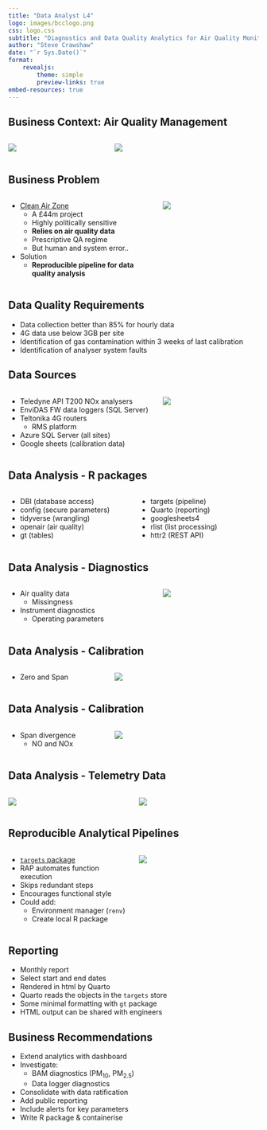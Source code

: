 ```yaml
---
title: "Data Analyst L4"
logo: images/bcclogo.png
css: logo.css
subtitle: "Diagnostics and Data Quality Analytics for Air Quality Monitoring"
author: "Steve Crawshaw"
date: "`r Sys.Date()`"
format:
    revealjs:
        theme: simple
        preview-links: true
embed-resources: true
---
```


## Business Context: Air Quality Management

:::: {.columns}

::: {.column width="40%"}

![](images/contin_sites_sml.png)
:::

::: {.column width="60%"}

![](images/2000.jpg)
:::

::::

## Business Problem

:::: {.columns}

::: {.column width="60%"}

- [Clean Air Zone](https://www.cleanairforbristol.org/)
    - A £44m project
    - Highly politically sensitive
    - **Relies on air quality data**
    - Prescriptive QA regime
    - But human and system error..
- Solution
    - **Reproducible pipeline for data quality analysis**
    
:::

::: {.column width="40%"}

![](images/cazbig.png)
:::

::::

## Data Quality Requirements

- Data collection better than 85% for hourly data
- 4G data use below 3GB per site 
- Identification of gas contamination within 3 weeks of last calibration
- Identification of analyser system faults


## Data Sources

:::: {.columns}

::: {.column width="60%"}

- Teledyne API T200 NOx analysers
- EnviDAS FW data loggers (SQL Server)
- Teltonika 4G routers
    - RMS platform
- Azure SQL Server (all sites)
- Google sheets (calibration data)

:::

::: {.column width="40%"}

![](images/rut950-840xAuto.webp)
:::

::::

## Data Analysis - R packages

:::: {.columns}

::: {.column width="50%"}

- DBI (database access)
- config (secure parameters)
- tidyverse (wrangling)
- openair (air quality)
- gt (tables)

    
:::

::: {.column width="50%"}

- targets (pipeline)
- Quarto (reporting)
- googlesheets4
- rlist (list processing)
- httr2 (REST API)

:::

::::

## Data Analysis - Diagnostics

:::: {.columns}

::: {.column width="60%"}

- Air quality data
    - Missingness
- Instrument diagnostics
    - Operating parameters
    
:::

::: {.column width="40%"}

![](fp/qa_report_files/figure-html/diag_plot_1-1.png)

:::

::::

## Data Analysis - Calibration

:::: {.columns}

::: {.column width="40%"}

- Zero and Span

:::

::: {.column width="60%"}

![](images/cal_factors.png)
:::

::::

## Data Analysis - Calibration

:::: {.columns}

::: {.column width="40%"}

- Span divergence
    - NO and NOx
    
:::

::: {.column width="60%"}

![](images/span_diff_plot.png)

:::

::::

## Data Analysis - Telemetry Data

:::: {.columns}

::: {.column width="50%"}

![](fp/qa_report_files/figure-html/data_use_1-1.png)

:::

::: {.column width="50%"}

![](fp/qa_report_files/figure-html/cumulative_data_use-1.png)
:::

::::

## Reproducible Analytical Pipelines

:::: {.columns}

::: {.column width="50%"}

- [`targets` package](https://books.ropensci.org/targets/)
- RAP automates function execution
- Skips redundant steps
- Encourages functional style
- Could add:
    - Environment manager (`renv`)
    - Create local R package

:::

::: {.column width="50%"}

![](images/tar-visnetwork.png)

:::

::::

## Reporting

- Monthly report
- Select start and end dates
- Rendered in html by Quarto
- Quarto reads the objects in the `targets` store
- Some minimal formatting with `gt` package
- HTML output can be shared with engineers

## Business Recommendations

- Extend analytics with dashboard
- Investigate:
    - BAM diagnostics (PM~10~, PM~2.5~)
    - Data logger diagnostics
- Consolidate with data ratification
- Add public reporting
- Include alerts for key parameters
- Write R package & containerise

##